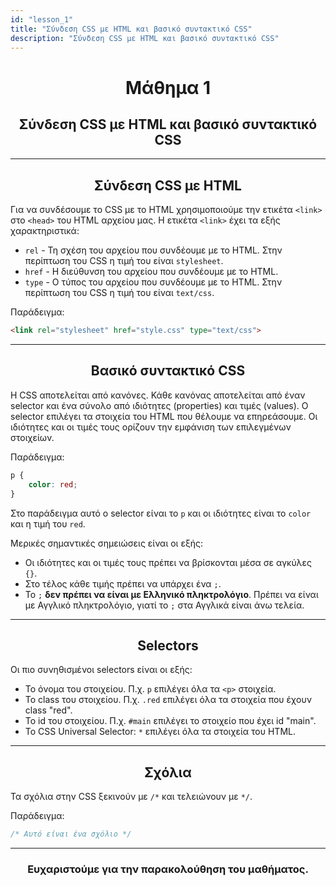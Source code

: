 ```yaml
---
id: "lesson_1"
title: "Σύνδεση CSS με HTML και βασικό συντακτικό CSS"
description: "Σύνδεση CSS με HTML και βασικό συντακτικό CSS"
---
```


<h1 style="text-align: center;"> Μάθημα 1 </h1>

<h2 style="text-align: center;"> Σύνδεση CSS με HTML και βασικό συντακτικό CSS </h2>

---

<h2 style="text-align: center;"> Σύνδεση CSS με HTML </h2>

Για να συνδέσουμε το CSS με το HTML χρησιμοποιούμε την ετικέτα ```<link>``` στο ```<head>``` του HTML αρχείου μας. 
Η ετικέτα ```<link>``` έχει τα εξής χαρακτηριστικά:

* ```rel```     - Τη σχέση του αρχείου που συνδέουμε με το HTML. Στην περίπτωση του CSS η τιμή του είναι ```stylesheet```.
* ```href```    - Η διεύθυνση του αρχείου που συνδέουμε με το HTML.
* ```type```    - Ο τύπος του αρχείου που συνδέουμε με το HTML. Στην περίπτωση του CSS η τιμή του είναι ```text/css```.

Παράδειγμα:

```html
<link rel="stylesheet" href="style.css" type="text/css">
```

---

<h2 style="text-align: center;"> Βασικό συντακτικό CSS </h2>

Η CSS αποτελείται από κανόνες. 
Κάθε κανόνας αποτελείται από έναν selector και ένα σύνολο από ιδιότητες (properties) και τιμές (values). 
Ο selector επιλέγει τα στοιχεία του HTML που θέλουμε να επηρεάσουμε.
Οι ιδιότητες και οι τιμές τους ορίζουν την εμφάνιση των επιλεγμένων στοιχείων.

Παράδειγμα:

```css
p {
    color: red;
}
```

Στο παράδειγμα αυτό ο selector είναι το ```p``` και οι ιδιότητες είναι το ```color``` και η τιμή του ```red```.

Μερικές σημαντικές σημειώσεις είναι οι εξής:
* Οι ιδιότητες και οι τιμές τους πρέπει να βρίσκονται μέσα σε αγκύλες ```{}```.
* Στο τέλος κάθε τιμής πρέπει να υπάρχει ένα ```;```.
* Το ```;``` **δεν πρέπει να είναι με Ελληνικό πληκτρολόγιο**. Πρέπει να είναι με Αγγλικό πληκτρολόγιο, γιατί το ```;``` στα Αγγλικά είναι άνω τελεία.

---

<h2 style="text-align: center;"> Selectors </h2>

Οι πιο συνηθισμένοι selectors είναι οι εξής:
* Το όνομα του στοιχείου. Π.χ. ```p``` επιλέγει όλα τα ```<p>``` στοιχεία.
* Το class του στοιχείου. Π.χ. ```.red``` επιλέγει όλα τα στοιχεία που έχουν class "red".
* Το id του στοιχείου. Π.χ. ```#main``` επιλέγει το στοιχείο που έχει id "main".
* Το CSS Universal Selector: ```*``` επιλέγει όλα τα στοιχεία του HTML.

---

<h2 style="text-align: center;"> Σχόλια </h2>

Τα σχόλια στην CSS ξεκινούν με ```/*``` και τελειώνουν με ```*/```.

Παράδειγμα:

```css
/* Αυτό είναι ένα σχόλιο */
```

---

<h3 style="text-align: center;"> Ευχαριστούμε για την παρακολούθηση του μαθήματος. </h3>